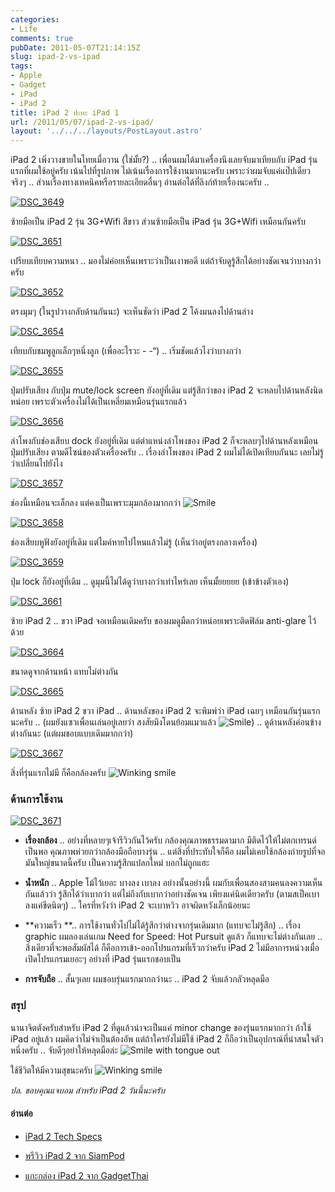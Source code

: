 ```yaml
---
categories:
- Life
comments: true
pubDate: 2011-05-07T21:14:15Z
slug: ipad-2-vs-ipad
tags:
- Apple
- Gadget
- iPad
- iPad 2
title: iPad 2 ปะทะ iPad 1
url: /2011/05/07/ipad-2-vs-ipad/
layout: '../../../layouts/PostLayout.astro'
---
```


iPad 2 เพิ่งวางขายในไทยเมื่อวาน (ใช่มั้ย?) .. เพื่อนผมได้มาเครื่องนึงเลยจับมาเทียบกับ iPad รุ่นแรกที่ผมใช้อยู่ครับ เน้นไปที่รูปภาพ ไม่เน้นเรื่องการใช้งานมากนะครับ เพราะว่าผมจับแค่แป๊ปเดียวจริงๆ .. ส่วนเรื่องทางเทคนิคหรือรายละเอียดอื่นๆ อ่านต่อได้ที่ลิงก์ท้ายเรื่องนะครับ ..

[![DSC_3649](https://files.armno.in.th/uploads/2011/05/DSC_3649_thumb.jpg)](https://files.armno.in.th/uploads/2011/05/DSC_3649.jpg)

ซ้ายมือเป็น iPad 2 รุ่น 3G+Wifi สีขาว ส่วนซ้ายมือเป็น iPad รุ่น 3G+Wifi เหมือนกันครับ



[![DSC_3651](https://files.armno.in.th/uploads/2011/05/DSC_3651_thumb.jpg)](https://files.armno.in.th/uploads/2011/05/DSC_3651.jpg)

เปรียบเทียบความหนา .. มองไม่ค่อยเห็นเพราะว่าเป็นเงาพอดี แต่ถ้าจับดูรู้สึกได้อย่างชัดเจนว่าบางกว่าครับ

[![DSC_3652](https://files.armno.in.th/uploads/2011/05/DSC_3652_thumb.jpg)](https://files.armno.in.th/uploads/2011/05/DSC_3652.jpg)

ตรงมุมๆ (ในรูปวางกลับด้านกันนะ) จะเห็นชัดว่า iPad 2 โค้งมนลงไปด้านล่าง

[![DSC_3654](https://files.armno.in.th/uploads/2011/05/DSC_3654_thumb.jpg)](https://files.armno.in.th/uploads/2011/05/DSC_3654.jpg)

เทียบกับชมพูลูกเล็กๆหนึ่งลูก (เพื่ออะไรวะ - -“) .. เริ่มชัดแล้วไงว่าบางกว่า

[![DSC_3655](https://files.armno.in.th/uploads/2011/05/DSC_3655_thumb.jpg)](https://files.armno.in.th/uploads/2011/05/DSC_3655.jpg)

ปุ่มปรับเสียง กับปุ่ม mute/lock screen ยังอยู่ที่เดิม แต่รู้สึกว่าของ iPad 2 จะหลบไปด้านหลังนิดหน่อย เพราะตัวเครื่องไม่ได้เป็นเหลี่ยมเหมือนรุ่นแรกแล้ว

[![DSC_3656](https://files.armno.in.th/uploads/2011/05/DSC_3656_thumb.jpg)](https://files.armno.in.th/uploads/2011/05/DSC_3656.jpg)

ลำโพงกับช่องเสียบ dock ยังอยู่ที่เดิม แต่ตำแหน่งลำโพงของ iPad 2 ก็จะหลบๆไปด้านหลังเหมือนปุ่มปรับเสียง ตามดีไซน์ของตัวเครื่องครับ .. เรื่องลำโพงของ iPad 2 ผมไม่ได้เปิดเทียบกันนะ เลยไม่รู้ว่าเปลี่ยนไปยังไง

[![DSC_3657](https://files.armno.in.th/uploads/2011/05/DSC_3657_thumb.jpg)](https://files.armno.in.th/uploads/2011/05/DSC_3657.jpg)

ช่องนี้เหมือนจะเล็กลง แต่คงเป็นเพราะมุมกล้องมากกว่า ![Smile](https://files.armno.in.th/uploads/2011/05/wlEmoticon-smile.png)

[![DSC_3658](https://files.armno.in.th/uploads/2011/05/DSC_3658_thumb.jpg)](https://files.armno.in.th/uploads/2011/05/DSC_3658.jpg)

ช่องเสียบหูฟังยังอยู่ที่เดิม แต่ไมค์หายไปไหนแล้วไม่รู้ (เห็นว่าอยู่ตรงกลางเครื่อง)

[![DSC_3659](https://files.armno.in.th/uploads/2011/05/DSC_3659_thumb.jpg)](https://files.armno.in.th/uploads/2011/05/DSC_3659.jpg)

ปุ่ม lock ก็ยังอยู่ที่เดิม .. ดูมุมนี้ไม่ได้ดูว่าบางกว่าเท่าไหร่เลย เห็นมั้ยยยยย (เข้าข้างตัวเอง)

[![DSC_3661](https://files.armno.in.th/uploads/2011/05/DSC_3661_thumb.jpg)](https://files.armno.in.th/uploads/2011/05/DSC_3661.jpg)

ซ้าย iPad 2 .. ขวา iPad จอเหมือนเดิมครับ ของผมดูมืดกว่าหน่อยเพราะติดฟิล์ม anti-glare ไว้ด้วย

[![DSC_3664](https://files.armno.in.th/uploads/2011/05/DSC_3664_thumb.jpg)](https://files.armno.in.th/uploads/2011/05/DSC_3664.jpg)

ขนาดดูจากด้านหน้า แทบไม่ต่างกัน

[![DSC_3665](https://files.armno.in.th/uploads/2011/05/DSC_3665_thumb.jpg)](https://files.armno.in.th/uploads/2011/05/DSC_3665.jpg)

ด้านหลัง ซ้าย iPad 2 ขวา iPad .. ด้านหลังของ iPad 2 จะพิมพ์ว่า iPad เฉยๆ เหมือนกันรุ่นแรกนะครับ .. (ผมยังแซวเพื่อนเล่นอยู่เลยว่า สงสัยมึงโดนย้อมแมวแล้ว ![Smile](https://files.armno.in.th/uploads/2011/05/wlEmoticon-smile.png)) .. ดูด้านหลังค่อนข้างต่างกันนะ (แต่ผมชอบแบบเดิมมากกว่า)

[![DSC_3667](https://files.armno.in.th/uploads/2011/05/DSC_3667_thumb.jpg)](https://files.armno.in.th/uploads/2011/05/DSC_3667.jpg)

สิ่งที่รุ่นแรกไม่มี ก็คือกล้องครับ ![Winking smile](https://files.armno.in.th/uploads/2011/05/wlEmoticon-winkingsmile.png)


### ด้านการใช้งาน


[![DSC_3671](https://files.armno.in.th/uploads/2011/05/DSC_3671_thumb.jpg)](https://files.armno.in.th/uploads/2011/05/DSC_3671.jpg)




  * **เรื่องกล้อง** .. อย่างที่หลายๆเจ้ารีวิวกันไว้ครับ กล้องคุณภาพธรรมดามาก มีติดไว้ให้ไม่ตกเทรนด์เป็นพอ คุณภาพห่วยกว่ากล้องมือถือบางรุ่น .. แต่สิ่งที่ประทับใจก็คือ ผมไม่เคยใช้กล้องถ่ายรูปที่จอมันใหญ่ขนาดนี้ครับ เป็นความรู้สึกแปลกใหม่ บอกไม่ถูกแฮะ


  * **น้ำหนัก** .. Apple โม้ไว้เยอะ บางลง เบาลง อย่างนั้นอย่างนี้ ผมกับเพื่อนสองสามคนลงความเห็นกันแล้วว่า รู้สึกได้ว่าเบากว่า แต่ไม่ถึงกับเบากว่าอย่างชัดเจน เพียงแค่นิดเดียวครับ (ตามสเป็คเบาลงแค่ขีดนิดๆ) .. ใครที่หวังว่า iPad 2 จะเบาหวิว อาจผิดหวังเล็กน้อยนะ


  * **ความเร็ว **.. การใช้งานทั่วไปไม่ได้รู้สึกว่าต่างจากรุ่นเดิมมาก (แทบจะไม่รู้สึก) .. เรื่อง graphic ผมลองเล่นเกม Need for Speed: Hot Pursuit ดูแล้ว ก็แทบจะไม่ต่างกันเลย .. สิ่งเดียวที่จะพอสัมผัสได้ ก็คือการเข้า-ออกโปรแกรมที่เร็วกว่าครับ iPad 2 ไม่มีอาการหน่วงเมื่อเปิดโปรแกรมเยอะๆ อย่างที่ iPad รุ่นแรกชอบเป็น


  * **การจับถือ** .. สั้นๆเลย ผมชอบรุ่นแรกมากกว่านะ .. iPad 2 จับแล้วกลัวหลุดมือ




### สรุป


นานาจิตตังครับสำหรับ iPad 2 ที่ดูแล้วน่าจะเป็นแค่ minor change ของรุ่นแรกมากกว่า ถ้าใช้ iPad อยู่แล้ว ผมคิดว่าไม่จำเป็นต้องอัพ แต่ถ้าใครยังไม่มีใช้ iPad 2 ก็ถือว่าเป็นอุปกรณ์ที่น่าสนใจตัวหนึ่งครับ .. จับดีๆอย่าให้หลุดมือล่ะ ![Smile with tongue out](https://files.armno.in.th/uploads/2011/05/wlEmoticon-smilewithtongueout.png)

ใช้ชีวิตให้มีความสุขนะครับ ![Winking smile](https://files.armno.in.th/uploads/2011/05/wlEmoticon-winkingsmile.png)

_ปล. ขอบคุณแจบอม สำหรับ iPad 2 วันนี้นะครับ_


#### อ่านต่อ






  * [iPad 2 Tech Specs](http://www.apple.com/ipad/specs/)


  * [พรีวิว iPad 2 จาก SiamPod](http://www.siampod.com/2011/03/14/preview-ipad-2/)


  * [แกะกล่อง iPad 2 จาก GadgetThai](http://gadget4thai.com/?p=2747)


